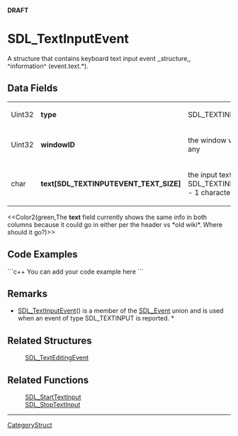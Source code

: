 <!-- pragma section-numbers off -->
<!-- pragma disable-camelcase -->
'''DRAFT'''

= SDL_TextInputEvent =
A structure that contains keyboard text input event ,,structure,, ^information^ (event.text.*).


== Data Fields ==
{|
|Uint32
|'''type'''
|SDL_TEXTINPUT
|-
|Uint32
|'''windowID'''
|the window with keyboard focus, if any
|-
|char
|'''text[SDL_TEXTINPUTEVENT_TEXT_SIZE]'''
|the input text; *at most SDL_TEXTINPUTEVENT_TEXT_SIZE - 1 characters*
|}
<<Color2(green,The '''text''' field currently shows the same info in both columns because it could go in either per the header vs *old wiki*.  Where should it go?)>>

== Code Examples ==
```c++
You can add your code example here
```

== Remarks ==
* [[SDL_TextInputEvent]]() is a member of the [[SDL_Event]] union and is used when an event of type SDL_TEXTINPUT is reported. *

== Related Structures ==
:[[SDL_TextEditingEvent]]

== Related Functions ==
:[[SDL_StartTextInput]]
:[[SDL_StopTextInput]]

----
[[CategoryStruct]]
